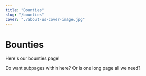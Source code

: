 ```yaml
---
title: "Bounties"
slug: "/bounties"
cover: "./about-us-cover-image.jpg"
---
```


# Bounties

Here's our bounties page!

Do want subpages within here? Or is one long page all we need?
